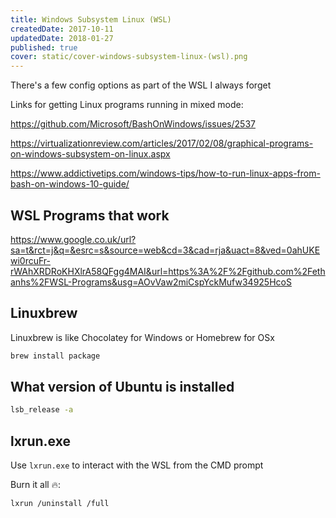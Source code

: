 ```yaml
---
title: Windows Subsystem Linux (WSL)
createdDate: 2017-10-11
updatedDate: 2018-01-27
published: true
cover: static/cover-windows-subsystem-linux-(wsl).png
---
```


There's a few config options as part of the WSL I always forget

Links for getting Linux programs running in mixed mode:

https://github.com/Microsoft/BashOnWindows/issues/2537

https://virtualizationreview.com/articles/2017/02/08/graphical-programs-on-windows-subsystem-on-linux.aspx

https://www.addictivetips.com/windows-tips/how-to-run-linux-apps-from-bash-on-windows-10-guide/

## WSL Programs that work

https://www.google.co.uk/url?sa=t&rct=j&q=&esrc=s&source=web&cd=3&cad=rja&uact=8&ved=0ahUKEwi0rcuFr-rWAhXRDRoKHXlrA58QFgg4MAI&url=https%3A%2F%2Fgithub.com%2Fethanhs%2FWSL-Programs&usg=AOvVaw2miCspYckMufw34925HcoS

## Linuxbrew

Linuxbrew is like Chocolatey for Windows or Homebrew for OSx

```bash
brew install package
```

## What version of Ubuntu is installed

```bash
lsb_release -a
```

## lxrun.exe

Use `lxrun.exe` to interact with the WSL from the CMD prompt

Burn it all 🔥:

```bash
lxrun /uninstall /full
```
